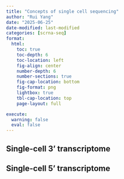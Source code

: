 ```yaml
---
title: "Concepts of single cell sequencing"
author: "Rui Yang"
date: "2025-06-25"
date-modified: last-modified
categories: [scrna-seq]
format:
  html:
    toc: true
    toc-depth: 6
    toc-location: left
    fig-align: center
    number-depth: 6
    number-sections: true
    fig-cap-location: bottom
    fig-format: png
    lightbox: true
    tbl-cap-location: top
    page-layout: full

execute:
  warning: false
  eval: false
---
```


## Single-cell 3' transcriptome

## Single-cell 5' transcriptome
